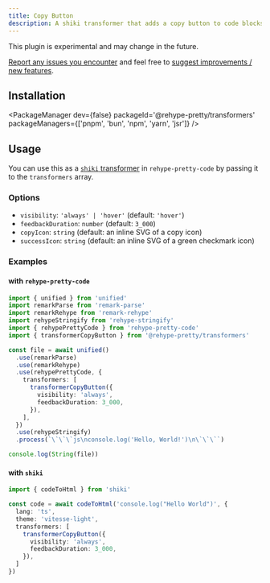 ```yaml
---
title: Copy Button
description: A shiki transformer that adds a copy button to code blocks
---
```


<Aside type="note" title="note">
  This plugin is experimental and may change in the future.
  
  [Report any issues you encounter](https://github.com/rehype-pretty/rehype-pretty-code/issues/new)
  and feel free to [suggest improvements / new features](https://github.com/rehype-pretty/rehype-pretty-code/discussions/new?category=ideas).
</Aside>

## Installation

<PackageManager
  dev={false}
  packageId='@rehype-pretty/transformers'
  packageManagers={['pnpm', 'bun', 'npm', 'yarn', 'jsr']}
/>

## Usage

You can use this as a [`shiki` transformer](https://shiki.style/guide/transformers) in `rehype-pretty-code` by passing it to the `transformers` array.

### Options

- `visibility`: `'always' | 'hover'` (default: `'hover'`)
- `feedbackDuration`: `number` (default: `3_000`)
- `copyIcon`: `string` (default: an inline SVG of a copy icon)
- `successIcon`: `string` (default: an inline SVG of a green checkmark icon)

### Examples

#### with `rehype-pretty-code`

  ```ts
  import { unified } from 'unified'
  import remarkParse from 'remark-parse'
  import remarkRehype from 'remark-rehype'
  import rehypeStringify from 'rehype-stringify'
  import { rehypePrettyCode } from 'rehype-pretty-code'
  import { transformerCopyButton } from '@rehype-pretty/transformers'

  const file = await unified()
    .use(remarkParse)
    .use(remarkRehype)
    .use(rehypePrettyCode, {
      transformers: [
        transformerCopyButton({
          visibility: 'always',
          feedbackDuration: 3_000,
        }),
      ],
    })
    .use(rehypeStringify)
    .process(`\`\`\`js\nconsole.log('Hello, World!')\n\`\`\``)

  console.log(String(file))
  ```

#### with `shiki`

  ```ts
  import { codeToHtml } from 'shiki'

  const code = await codeToHtml('console.log("Hello World")', {
    lang: 'ts',
    theme: 'vitesse-light',
    transformers: [
      transformerCopyButton({
        visibility: 'always',
        feedbackDuration: 3_000,
      }),
    ]
  })
  ```
